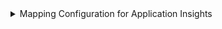 <details>
<summary>Mapping Configuration for Application Insights</summary>

```yaml showLineNumbers
resources:
  - kind: Microsoft.Insights/components
    selector:
      query: 'true'
      apiVersion: '2020-02-02'
    port:
      entity:
        mappings:
          identifier: >-
            .id | split("/") | .[3] |= ascii_downcase |.[4] |= ascii_downcase |
            join("/")
          title: .name
          blueprint: '"azureApplicationInsights"'
          properties:
            location: .location
            type: .type
            kind: .kind
            applicationType: .properties.Application_Type
            applicationId: .properties.AppId
            instrumentationKey: .properties.InstrumentationKey
            connectionString: .properties.ConnectionString
            provisioningState: .properties.provisioningState
            flowType: .properties.Flow_Type
            requestSource: .properties.Request_Source
            retentionInDays: .properties.RetentionInDays
            samplingPercentage: .properties.SamplingPercentage
            publicNetworkAccessForIngestion: .properties.publicNetworkAccessForIngestion
            publicNetworkAccessForQuery: .properties.publicNetworkAccessForQuery
            tags: .tags
          relations:
            resource_group: >-
              .id | split("/") | .[3] |= ascii_downcase |.[4] |= ascii_downcase
              | .[:5] |join("/")
```

</details>


